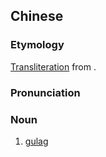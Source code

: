 ==Chinese==
{{zh-forms}}

===Etymology===
[[transliteration|Transliteration]] from {{etyl|ru|zh}} {{m|ru|ГУЛА́Г|}}.

===Pronunciation===
{{zh-pron
|m=gǔlāgé
|c=gu2 laai1 gaak3
|cat=n
}}

===Noun===
{{zh-noun}}

# [[gulag]]